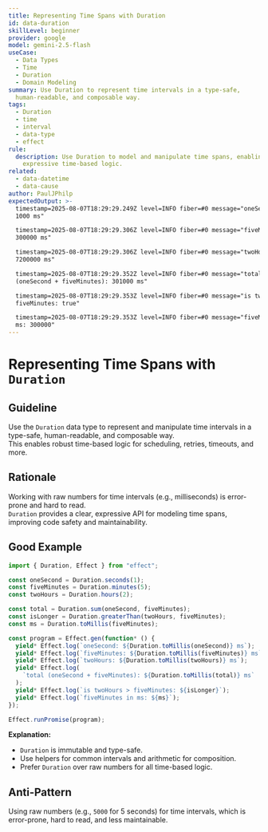 ```yaml
---
title: Representing Time Spans with Duration
id: data-duration
skillLevel: beginner
provider: google
model: gemini-2.5-flash
useCase:
  - Data Types
  - Time
  - Duration
  - Domain Modeling
summary: Use Duration to represent time intervals in a type-safe,
  human-readable, and composable way.
tags:
  - Duration
  - time
  - interval
  - data-type
  - effect
rule:
  description: Use Duration to model and manipulate time spans, enabling safe and
    expressive time-based logic.
related:
  - data-datetime
  - data-cause
author: PaulJPhilp
expectedOutput: >-
  timestamp=2025-08-07T18:29:29.249Z level=INFO fiber=#0 message="oneSecond:
  1000 ms"

  timestamp=2025-08-07T18:29:29.306Z level=INFO fiber=#0 message="fiveMinutes:
  300000 ms"

  timestamp=2025-08-07T18:29:29.306Z level=INFO fiber=#0 message="twoHours:
  7200000 ms"

  timestamp=2025-08-07T18:29:29.352Z level=INFO fiber=#0 message="total
  (oneSecond + fiveMinutes): 301000 ms"

  timestamp=2025-08-07T18:29:29.353Z level=INFO fiber=#0 message="is twoHours >
  fiveMinutes: true"

  timestamp=2025-08-07T18:29:29.353Z level=INFO fiber=#0 message="fiveMinutes in
  ms: 300000"
---
```


# Representing Time Spans with `Duration`

## Guideline

Use the `Duration` data type to represent and manipulate time intervals in a type-safe, human-readable, and composable way.  
This enables robust time-based logic for scheduling, retries, timeouts, and more.

## Rationale

Working with raw numbers for time intervals (e.g., milliseconds) is error-prone and hard to read.  
`Duration` provides a clear, expressive API for modeling time spans, improving code safety and maintainability.

## Good Example

```typescript
import { Duration, Effect } from "effect";

const oneSecond = Duration.seconds(1);
const fiveMinutes = Duration.minutes(5);
const twoHours = Duration.hours(2);

const total = Duration.sum(oneSecond, fiveMinutes);
const isLonger = Duration.greaterThan(twoHours, fiveMinutes);
const ms = Duration.toMillis(fiveMinutes);

const program = Effect.gen(function* () {
  yield* Effect.log(`oneSecond: ${Duration.toMillis(oneSecond)} ms`);
  yield* Effect.log(`fiveMinutes: ${Duration.toMillis(fiveMinutes)} ms`);
  yield* Effect.log(`twoHours: ${Duration.toMillis(twoHours)} ms`);
  yield* Effect.log(
    `total (oneSecond + fiveMinutes): ${Duration.toMillis(total)} ms`
  );
  yield* Effect.log(`is twoHours > fiveMinutes: ${isLonger}`);
  yield* Effect.log(`fiveMinutes in ms: ${ms}`);
});

Effect.runPromise(program);

```

**Explanation:**  
- `Duration` is immutable and type-safe.
- Use helpers for common intervals and arithmetic for composition.
- Prefer `Duration` over raw numbers for all time-based logic.

## Anti-Pattern

Using raw numbers (e.g., `5000` for 5 seconds) for time intervals, which is error-prone, hard to read, and less maintainable.
